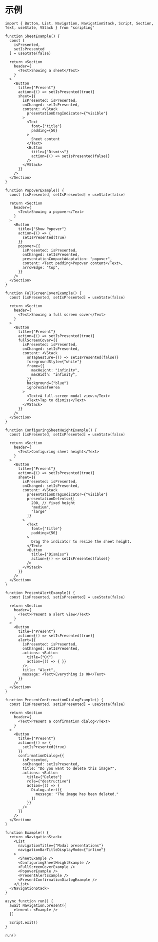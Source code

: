 # 示例

```tsx
import { Button, List, Navigation, NavigationStack, Script, Section, Text, useState, VStack } from "scripting"

function SheetExample() {
  const [
    isPresented,
    setIsPresented
  ] = useState(false)

  return <Section
    header={
      <Text>Showing a sheet</Text>
    }
  >
    <Button
      title={"Present"}
      action={() => setIsPresented(true)}
      sheet={{
        isPresented: isPresented,
        onChanged: setIsPresented,
        content: <VStack
          presentationDragIndicator={"visible"}
        >
          <Text
            font={"title"}
            padding={50}
          >
            Sheet content
          </Text>
          <Button
            title={"Dismiss"}
            action={() => setIsPresented(false)}
          />
        </VStack>
      }}
    />
  </Section>
}

function PopoverExample() {
  const [isPresented, setIsPresented] = useState(false)

  return <Section
    header={
      <Text>Showing a popover</Text>
    }
  >
    <Button
      title={"Show Popover"}
      action={() => {
        setIsPresented(true)
      }}
      popover={{
        isPresented: isPresented,
        onChanged: setIsPresented,
        presentationCompactAdaptation: "popover",
        content: <Text padding>Popover content</Text>,
        arrowEdge: "top",
      }}
    />
  </Section>
}

function FullScreenCoverExample() {
  const [isPresented, setIsPresented] = useState(false)

  return <Section
    header={
      <Text>Showing a full screen cover</Text>
    }
  >
    <Button
      title={"Present"}
      action={() => setIsPresented(true)}
      fullScreenCover={{
        isPresented: isPresented,
        onChanged: setIsPresented,
        content: <VStack
          onTapGesture={() => setIsPresented(false)}
          foregroundStyle={"white"}
          frame={{
            maxHeight: "infinity",
            maxWidth: "infinity",
          }}
          background={"blue"}
          ignoresSafeArea
        >
          <Text>A full-screen modal view.</Text>
          <Text>Tap to dismiss</Text>
        </VStack>
      }}
    />
  </Section>
}

function ConfiguringSheetHeightExample() {
  const [isPresented, setIsPresented] = useState(false)

  return <Section
    header={
      <Text>Configuring sheet height</Text>
    }
  >
    <Button
      title={"Present"}
      action={() => setIsPresented(true)}
      sheet={{
        isPresented: isPresented,
        onChanged: setIsPresented,
        content: <VStack
          presentationDragIndicator={"visible"}
          presentationDetents={[
            200, // fixed height
            "medium",
            "large"
          ]}
        >
          <Text
            font={"title"}
            padding={50}
          >
            Drag the indicator to resize the sheet height.
          </Text>
          <Button
            title={"Dismiss"}
            action={() => setIsPresented(false)}
          />
        </VStack>
      }}
    />
  </Section>
}

function PresentAlertExample() {
  const [isPresented, setIsPresented] = useState(false)

  return <Section
    header={
      <Text>Present a alert view</Text>
    }
  >
    <Button
      title={"Present"}
      action={() => setIsPresented(true)}
      alert={{
        isPresented: isPresented,
        onChanged: setIsPresented,
        actions: <Button
          title={"OK"}
          action={() => { }}
        />,
        title: "Alert",
        message: <Text>Everything is OK</Text>
      }}
    />
  </Section>
}

function PresentConfirmationDialogExample() {
  const [isPresented, setIsPresented] = useState(false)

  return <Section
    header={
      <Text>Present a confirmation dialog</Text>
    }
  >
    <Button
      title={"Present"}
      action={() => {
        setIsPresented(true)
      }}
      confirmationDialog={{
        isPresented,
        onChanged: setIsPresented,
        title: "Do you want to delete this image?",
        actions: <Button
          title={"Delete"}
          role={"destructive"}
          action={() => {
            Dialog.alert({
              message: "The image has been deleted."
            })
          }}
        />
      }}
    />
  </Section>
}

function Example() {
  return <NavigationStack>
    <List
      navigationTitle={"Modal presentations"}
      navigationBarTitleDisplayMode={"inline"}
    >
      <SheetExample />
      <ConfiguringSheetHeightExample />
      <FullScreenCoverExample />
      <PopoverExample />
      <PresentAlertExample />
      <PresentConfirmationDialogExample />
    </List>
  </NavigationStack>
}

async function run() {
  await Navigation.present({
    element: <Example />
  })

  Script.exit()
}

run()
```